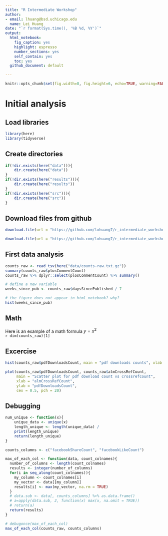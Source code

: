 ```yaml
---
title: "R Intermediate Workshop"
author:
- email: lhuang@bsd.uchicago.edu
  name: Lei Huang
date: "`r format(Sys.time(), '%B %d, %Y')`"
output:
  html_notebook:
    fig_caption: yes
    highlight: espresso
    number_sections: yes
    self_contain: yes
    toc: yes
  github_document: default

---
```


```r
knitr::opts_chunk$set(fig.width=8, fig.height=6, echo=TRUE, warning=FALSE, message=FALSE)
```

# Initial analysis

## Load libraries
```r
library(here)
library(tidyverse)
```

## Create directories

```r
if(!dir.exists(here("data"))){
    dir.create(here("data"))
}
if(!dir.exists(here("results"))){
    dir.create(here("results"))
}
if(!dir.exists(here("src"))){
    dir.create(here("src"))
}
```

## Download files from github

```r
download.file(url = "https://github.com/lxhuang7/r_intermediate_workshop/raw/master/data/counts-norm.txt.gz", destfile = here("data/counts-raw.txt.gz"), method = "wget")

download.file(url = "https://github.com/lxhuang7/r_intermediate_workshop/raw/master/data/counts-raw.txt.gz", destfile = here("data/counts-norm.txt.gz"), method = "wget")
```

## First data analysis

```r
counts_raw <- read_tsv(here("data/counts-raw.txt.gz"))
summary(counts_raw$plosCommentCount)
counts_raw %>% dplyr::select(plosCommentCount) %>% summary()

# define a new variable
weeks_since_pub <- counts_raw$daysSincePublished / 7
```
```r

# the figure does not appear in html_notebook? why?
hist(weeks_since_pub)
```

## Math

<!-- comment in html -->
Here is an example of a math formula $y=x^2$  
`r dim(counts_raw)[1]`

## Excercise

```r
hist(counts_raw$pdfDownloadsCount, main = "pdf downloads counts", xlab = "", ylab = "Counts")
```

```r
plot(counts_raw$pdfDownloadsCount, counts_raw$almCrossRefCount, 
     main = "Scatter plot for pdf download count vs crossrefcount", 
     xlab = "almCrossRefCount", 
     ylab = "pdfDownloadsCount",
     cex = 0.5, pch = 20)
```

## Debugging
```r
num_unique <- function(x){
    unique_data <- unique(x)
    length_unique <- length(unique_data) / 
    print(length_unique)
    return(length_unique)
}

counts_columns <- c("facebookShareCount", "facebookLikeCount")

max_of_each_col <- function(data, count_colnames){
  number_of_columns <- length(count_colnames)
  results <- integer(number_of_columns)
  for(i in seq_along(count_colnames)){
    my_column <- count_colnames[i]
    my_vector <- data[[my_column]]
    results[i] <- max(my_vector, na.rm = TRUE)
  }
  # data.sub <- data[, counts_columns] %>% as.data.frame()
  # a=apply(data.sub, 2, function(x) max(x, na.omit = TRUE))
  # return(a)
  return(results)
}

# debugonce(max_of_each_col)
max_of_each_col(counts_raw, counts_columns)


```








